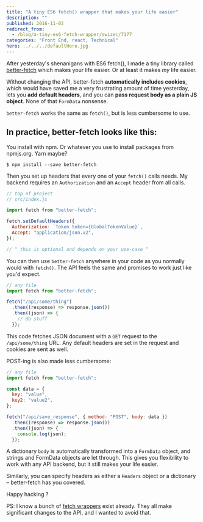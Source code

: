 ```yaml
---
title: "A tiny ES6 fetch() wrapper that makes your life easier"
description: ""
published: 2016-11-02
redirect_from:
  - /blog/a-tiny-es6-fetch-wrapper/swizec/7177
categories: "Front End, react, Technical"
hero: ../../../defaultHero.jpg
---
```


After yesterday's shenanigans with ES6 fetch(), I made a tiny library called [better-fetch](https://github.com/Swizec/better-fetch) which makes your life easier. Or at least it makes _my_ life easier.

Without changing the API, better-fetch **automatically includes cookies**, which would have saved me a very frustrating amount of time yesterday, lets you **add default headers**, and you can **pass request body as a plain JS object**. None of that `FormData` nonsense.

`better-fetch` works the same as `fetch()`, but is less cumbersome to use.

## In practice, better-fetch looks like this:

You install with npm. Or whatever you use to install packages from npmjs.org. Yarn maybe?

    $ npm install --save better-fetch

Then you set up headers that every one of your `fetch()` calls needs. My backend requires an `Authorization` and an `Accept` header from all calls.

```javascript
// top of project
// src/index.js

import fetch from "better-fetch";

fetch.setDefaultHeaders({
  Authorization: `Token token={GlobalTokenValue}`,
  Accept: "application/json.v2",
});

// ^ this is optional and depends on your use-case ^
```

You can then use `better-fetch` anywhere in your code as you normally would with `fetch()`. The API feels the same and promises to work just like you'd expect.

```javascript
// any file
import fetch from "better-fetch";

fetch("/api/some/thing")
  .then((response) => response.json())
  .then((json) => {
    // do stuff
  });
```

This code fetches JSON document with a `GET` request to the `/api/some/thing` URL. Any default headers are set in the request and cookies are sent as well.

POST-ing is also made less cumbersome:

```javascript
// any file
import fetch from "better-fetch";

const data = {
  key: "value",
  key2: "value2",
};

fetch("/api/save_response", { method: "POST", body: data })
  .then((response) => response.json())
  .then((json) => {
    console.log(json);
  });
```

A dictionary `body` is automatically transformed into a `FormData` object, and strings and FormData objects are let through. This gives you flexibility to work with any API backend, but it still makes your life easier.

Similarly, you can specify headers as either a `Headers` object or a dictionary – better-fetch has you covered.

Happy hacking ?

PS: I know a bunch of [fetch wrappers](https://www.npmjs.com/search?q=fetch) exist already. They all make significant changes to the API, and I wanted to avoid that.